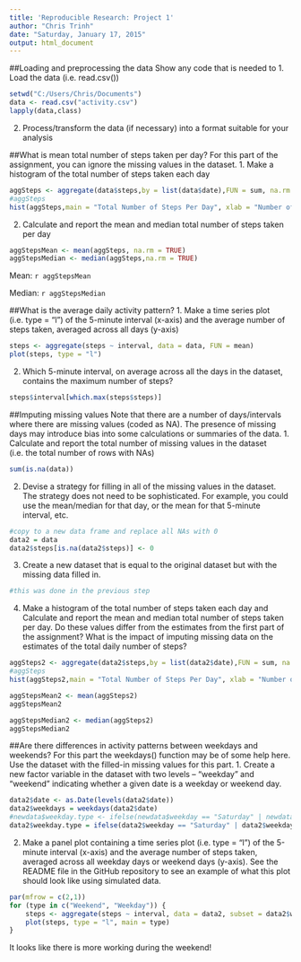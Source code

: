 ```yaml
---
title: 'Reproducible Research: Project 1'
author: "Chris Trinh"
date: "Saturday, January 17, 2015"
output: html_document
---
```




##Loading and preprocessing the data
Show any code that is needed to
1.  Load the data (i.e. read.csv())

```r
setwd("C:/Users/Chris/Documents")
data <- read.csv("activity.csv")
lapply(data,class)

```
2.	Process/transform the data (if necessary) into a format suitable for your analysis

##What is mean total number of steps taken per day?
For this part of the assignment, you can ignore the missing values in the dataset.
1.	Make a histogram of the total number of steps taken each day
```r
aggSteps <- aggregate(data$steps,by = list(data$date),FUN = sum, na.rm = TRUE)[["x"]]
#aggSteps
hist(aggSteps,main = "Total Number of Steps Per Day", xlab = "Number of steps", ylab = "Number of Days")
```

2.	Calculate and report the mean and median total number of steps taken per day
```r
aggStepsMean <- mean(aggSteps, na.rm = TRUE)
aggStepsMedian <- median(aggSteps,na.rm = TRUE)
```

Mean: `r aggStepsMean` 

Median: `r aggStepsMedian`

##What is the average daily activity pattern?
1.	Make a time series plot (i.e. type = "l") of the 5-minute interval (x-axis) and the average number of steps taken, averaged across all days (y-axis)
```r
steps <- aggregate(steps ~ interval, data = data, FUN = mean)
plot(steps, type = "l")
```

2.	Which 5-minute interval, on average across all the days in the dataset, contains the maximum number of steps?
```r
steps$interval[which.max(steps$steps)]
```

##Imputing missing values
Note that there are a number of days/intervals where there are missing values (coded as NA). The presence of missing days may introduce bias into some calculations or summaries of the data.
1.	Calculate and report the total number of missing values in the dataset (i.e. the total number of rows with NAs)
```r
sum(is.na(data))
```

2.	Devise a strategy for filling in all of the missing values in the dataset. The strategy does not need to be sophisticated. For example, you could use the mean/median for that day, or the mean for that 5-minute interval, etc.
```r
#copy to a new data frame and replace all NAs with 0
data2 = data
data2$steps[is.na(data2$steps)] <- 0
```

3.	Create a new dataset that is equal to the original dataset but with the missing data filled in.
```r
#this was done in the previous step
```

4.	Make a histogram of the total number of steps taken each day and Calculate and report the mean and median total number of steps taken per day. Do these values differ from the estimates from the first part of the assignment? What is the impact of imputing missing data on the estimates of the total daily number of steps?
```r
aggSteps2 <- aggregate(data2$steps,by = list(data2$date),FUN = sum, na.rm = TRUE)[["x"]]
#aggSteps
hist(aggSteps2,main = "Total Number of Steps Per Day", xlab = "Number of steps", ylab = "Number of Days")

aggStepsMean2 <- mean(aggSteps2)
aggStepsMean2

aggStepsMedian2 <- median(aggSteps2)
aggStepsMedian2

```


##Are there differences in activity patterns between weekdays and weekends?
For this part the weekdays() function may be of some help here. Use the dataset with the filled-in missing values for this part.
1.	Create a new factor variable in the dataset with two levels – “weekday” and “weekend” indicating whether a given date is a weekday or weekend day.
```r
data2$date <- as.Date(levels(data2$date))
data2$weekdays = weekdays(data2$date)
#newdata$weekday.type <- ifelse(newdata$weekday == "Saturday" | newdata$weekday == "Sunday", "Weekend", "Weekday")
data2$weekday.type = ifelse(data2$weekday == "Saturday" | data2$weekday == "Sunday" , "Weekend" , "Weekday")

```

2.	Make a panel plot containing a time series plot (i.e. type = "l") of the 5-minute interval (x-axis) and the average number of steps taken, averaged across all weekday days or weekend days (y-axis). See the README file in the GitHub repository to see an example of what this plot should look like using simulated data.

```r
par(mfrow = c(2,1))
for (type in c("Weekend", "Weekday")) {
    steps <- aggregate(steps ~ interval, data = data2, subset = data2$weekday.type == type, FUN = mean)
    plot(steps, type = "l", main = type)
}
```


It looks like there is more working during the weekend!